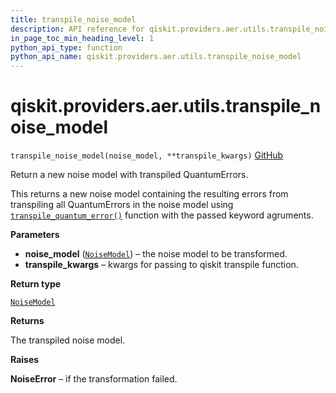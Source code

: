 ```yaml
---
title: transpile_noise_model
description: API reference for qiskit.providers.aer.utils.transpile_noise_model
in_page_toc_min_heading_level: 1
python_api_type: function
python_api_name: qiskit.providers.aer.utils.transpile_noise_model
---
```


# qiskit.providers.aer.utils.transpile\_noise\_model

<span id="qiskit.providers.aer.utils.transpile_noise_model" />

`transpile_noise_model(noise_model, **transpile_kwargs)` [GitHub](https://github.com/qiskit/qiskit-aer/tree/stable/0.10/qiskit/providers/aer/utils/noise_transformation.py "view source code")

Return a new noise model with transpiled QuantumErrors.

This returns a new noise model containing the resulting errors from transpiling all QuantumErrors in the noise model using [`transpile_quantum_error()`](qiskit.providers.aer.utils.transpile_quantum_error "qiskit.providers.aer.utils.transpile_quantum_error") function with the passed keyword agruments.

**Parameters**

*   **noise\_model** ([`NoiseModel`](qiskit.providers.aer.noise.NoiseModel "qiskit.providers.aer.noise.noise_model.NoiseModel")) – the noise model to be transformed.
*   **transpile\_kwargs** – kwargs for passing to qiskit transpile function.

**Return type**

[`NoiseModel`](qiskit.providers.aer.noise.NoiseModel "qiskit.providers.aer.noise.noise_model.NoiseModel")

**Returns**

The transpiled noise model.

**Raises**

**NoiseError** – if the transformation failed.

